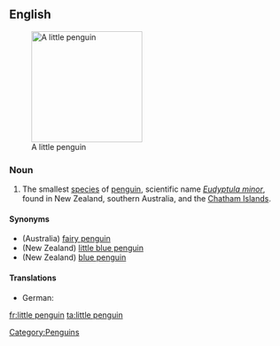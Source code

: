 ==English==
{{wikipedia}}
[[Image:Fairy penguin.jpg|200px|thumb|right|A little penguin]]

===Noun===
{{en-noun|sg=[[little]] [[penguin]]}}

# The smallest [[species]] of [[penguin]], scientific name ''[[Eudyptula minor]]'', found in New Zealand, southern Australia, and the [[Chatham Islands]].

====Synonyms====
*(Australia) [[fairy penguin]] 
*(New Zealand) [[little blue penguin]]
*(New Zealand) [[blue penguin]]

====Translations====
* German: {{t+|de|Zwergpinguin|m}}

[[Category:Penguins]]

[[fr:little penguin]]
[[ta:little penguin]]